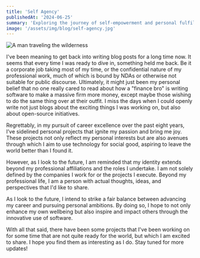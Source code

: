 ```yaml
---
title: 'Self Agency'
publishedAt: '2024-06-25'
summary: 'Exploring the journey of self-empowerment and personal fulfillment as I balance the demands of a tech career with my passion for using software to enact positive change.'
image: '/assets/img/blog/self-agency.jpg'
---
```


![A man traveling the wilderness](/assets/img/blog/self-agency.jpg)

I've been meaning to get back into writing blog posts for a long time now. It seems that every time I was ready to dive in, something held me back. Be it a corporate job taking most of my time, or the confidential nature of my professional work, much of which is bound by NDAs or otherwise not suitable for public discourse. Ultimately, it might just been my personal belief that no one really cared to read about how a "finance bro" is writing software to make a massive firm more money, except maybe those wishing to do the same thing over at their outfit. I miss the days when I could openly write not just blogs about the exciting things I was working on, but also about open-source initiatives.

Regrettably, in my pursuit of career excellence over the past eight years, I’ve sidelined personal projects that ignite my passion and bring me joy. These projects not only reflect my personal interests but are also avenues through which I aim to use technology for social good, aspiring to leave the world better than I found it.

However, as I look to the future, I am reminded that my identity extends beyond my professional affiliations and the roles I undertake. I am not solely defined by the companies I work for or the projects I execute. Beyond my professional life, I am a person with actual thoughts, ideas, and perspectives that I'd like to share.

As I look to the future, I intend to strike a fair balance between advancing my career and pursuing personal ambitions. By doing so, I hope to not only enhance my own wellbeing but also inspire and impact others through the innovative use of software.

With all that said, there have been some projects that I've been working on for some time that are not quite ready for the world, but which I am excited to share. I hope you find them as interesting as I do. Stay tuned for more updates!
